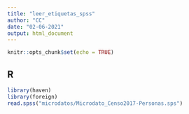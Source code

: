 ```yaml
---
title: "leer_etiquetas_spss"
author: "CC"
date: "02-06-2021"
output: html_document
---
```


```r
knitr::opts_chunk$set(echo = TRUE)
```

## R 

```r
library(haven)
library(foreign)
read.spss("microdatos/Microdato_Censo2017-Personas.sps")
```

